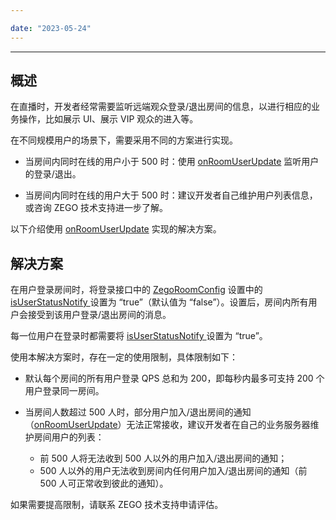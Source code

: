 ```yaml
---

date: "2023-05-24"
---
```


<Title>直播场景下，如何监听远端观众角色用户登录/退出房间的事件？</Title>



- - -

## 概述

在直播时，开发者经常需要监听远端观众登录/退出房间的信息，以进行相应的业务操作，比如展示 UI、展示 VIP 观众的进入等。

在不同规模用户的场景下，需要采用不同的方案进行实现。

- 当房间内同时在线的用户小于 500 时：使用 [onRoomUserUpdate](https://doc-zh.zego.im/article/api?doc=Express_Video_SDK_API~Java_android~class~im-zego-zegoexpress-callback-i-zego-event-handler#on-room-user-update) 监听用户的登录/退出。

- 当房间内同时在线的用户大于 500 时：建议开发者自己维护用户列表信息，或咨询 ZEGO 技术支持进一步了解。

以下介绍使用 [onRoomUserUpdate](https://doc-zh.zego.im/article/api?doc=Express_Video_SDK_API~Java_android~class~im-zego-zegoexpress-callback-i-zego-event-handler&jumpType=route#on-room-user-update) 实现的解决方案。


## 解决方案


在用户登录房间时，将登录接口中的 [ZegoRoomConfig](https://doc-zh.zego.im/article/api?doc=Express_Video_SDK_API~Java~class~im-zego-zegoexpress-entity-zego-room-config) 设置中的 [isUserStatusNotify ](https://doc-zh.zego.im/article/api?doc=Express_Video_SDK_API~Java~class~im-zego-zegoexpress-entity-zego-room-config#is-user-status-notify) 设置为 “true”（默认值为 “false”）。设置后，房间内所有用户会接受到该用户登录/退出房间的消息。

<Warning title="注意">



每一位用户在登录时都需要将 [isUserStatusNotify ](https://doc-zh.zego.im/article/api?doc=Express_Video_SDK_API~Java~class~im-zego-zegoexpress-entity-zego-room-config#is-user-status-notify) 设置为 “true”。  

</Warning>



使用本解决方案时，存在一定的使用限制，具体限制如下：
	
- 默认每个房间的所有用户登录 QPS 总和为 200，即每秒内最多可支持 200 个用户登录同一房间。

- 当房间人数超过 500 人时，部分用户加入/退出房间的通知（[onRoomUserUpdate](https://doc-zh.zego.im/article/api?doc=Express_Video_SDK_API~Java_android~class~im-zego-zegoexpress-callback-i-zego-event-handler#on-room-user-update)）无法正常接收，建议开发者在自己的业务服务器维护房间用户的列表：

    - 前 500 人将无法收到 500 人以外的用户加入/退出房间的通知；
    - 500 人以外的用户无法收到房间内任何用户加入/退出房间的通知（前 500 人可正常收到彼此的通知）。

<Note title="说明">


如果需要提高限制，请联系 ZEGO 技术支持申请评估。

</Note>


